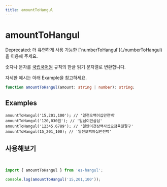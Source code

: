 ```yaml
---
title: amountToHangul
---
```



# amountToHangul

<Callout type="error" emoji="⚠️">
  Deprecated: 더 유연하게 사용 가능한 [`numberToHangul`](./numberToHangul)을 이용해 주세요.
</Callout>

숫자나 문자를 [국립국어원](https://ko.dict.naver.com/#/correct/korean/info?seq=602) 규칙의 한글 읽기 문자열로 변환합니다.

자세한 예시는 아래 Example을 참고하세요.

```typescript
function amountToHangul(amount: string | number): string;
```

## Examples

```tsx
amountToHangul('15,201,100'); // '일천오백이십만천백'
amountToHangul('120,030원'); // '일십이만삼십'
amountToHangul('12345.6789'); // '일만이천삼백사십오점육칠팔구'
amountToHangul(15_201_100); // '일천오백이십만천백'
```

## 사용해보기

<br />

<Sandpack>

```ts index.ts
import { amountToHangul } from 'es-hangul';

console.log(amountToHangul('15,201,100'));
```

</Sandpack>
